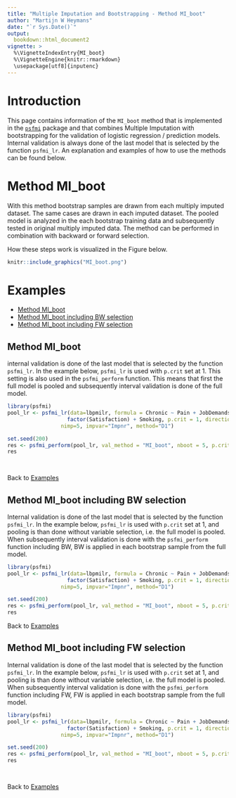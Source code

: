 ```yaml
---
title: "Multiple Imputation and Bootstrapping - Method MI_boot"
author: "Martijn W Heymans"
date: "`r Sys.Date()`"
output:
  bookdown::html_document2
vignette: >
  %\VignetteIndexEntry{MI_boot}
  %\VignetteEngine{knitr::rmarkdown}
  \usepackage[utf8]{inputenc}
---
```


# Introduction

This page contains information of the `MI_boot` method that is implemented 
in the [`psfmi`](https://github.com/mwheymans/psfmi) package and that combines 
Multiple Imputation with bootstrapping for the validation of 
logistic regression / prediction models. Internal validation is always done of the last model that is 
selected by the function `psfmi_lr`. An explanation and examples of how to use the methods can be found below.

# Method MI_boot

With this method bootstrap samples are drawn from each multiply imputed dataset. 
The same cases are drawn in each imputed dataset. The pooled model is analyzed 
in the each bootstrap training data and subsequently tested in original multiply imputed data. 
The method can be performed in combination with backward or forward selection.

How these steps work is visualized in the Figure below. 

```r
knitr::include_graphics("MI_boot.png")

```

# Examples

* [Method MI_boot]
* [Method MI_boot including BW selection]
* [Method MI_boot including FW selection]

## Method MI_boot 

internal validation is done of the last model that is selected by the function `psfmi_lr`. 
In the example below, `psfmi_lr` is used with `p.crit` set at 1. This setting is also
used in the `psfmi_perform` function. This means that first the full model is pooled and
subsequently interval validation is done of the full model.  

```r

library(psfmi)
pool_lr <- psfmi_lr(data=lbpmilr, formula = Chronic ~ Pain + JobDemands + rcs(Tampascale, 3) +
                   factor(Satisfaction) + Smoking, p.crit = 1, direction="FW",
                 nimp=5, impvar="Impnr", method="D1")

set.seed(200)
res <- psfmi_perform(pool_lr, val_method = "MI_boot", nboot = 5, p.crit=1)
res

  
```

Back to [Examples]

## Method MI_boot including BW selection

Internal validation is done of the last model that is selected by the function `psfmi_lr`. 
In the example below, `psfmi_lr` is used with `p.crit` set at 1, and pooling is than done 
without variable selection, i.e. the full model is pooled. When subsequently interval 
validation is done with the `psfmi_perform` function including BW, BW is applied in 
each bootstrap sample from the full model.  

```r

library(psfmi)
pool_lr <- psfmi_lr(data=lbpmilr, formula = Chronic ~ Pain + JobDemands + rcs(Tampascale, 3) +
                   factor(Satisfaction) + Smoking, p.crit = 1, direction="FW",
                 nimp=5, impvar="Impnr", method="D1")

set.seed(200)
res <- psfmi_perform(pool_lr, val_method = "MI_boot", nboot = 5, p.crit=0.05, direction = "BW")
res

```

Back to [Examples]

## Method MI_boot including FW selection

Internal validation is done of the last model that is selected by the function `psfmi_lr`. 
In the example below, `psfmi_lr` is used with `p.crit` set at 1, and pooling is than done 
without variable selection, i.e. the full model is pooled. When subsequently interval 
validation is done with the `psfmi_perform` function including FW, FW is applied in 
each bootstrap sample from the full model.  

```r

library(psfmi)
pool_lr <- psfmi_lr(data=lbpmilr, formula = Chronic ~ Pain + JobDemands + rcs(Tampascale, 3) +
                   factor(Satisfaction) + Smoking, p.crit = 1, direction="FW",
                 nimp=5, impvar="Impnr", method="D1")

set.seed(200)
res <- psfmi_perform(pool_lr, val_method = "MI_boot", nboot = 5, p.crit=0.05, direction = "FW")
res

  
```

Back to [Examples]
